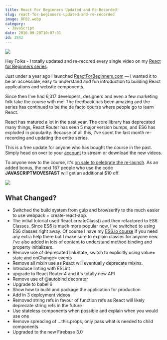 ```yaml
---
title: React For Beginners Updated and Re-Recorded!
slug: react-for-beginners-updated-and-re-recorded
image: RFB2.webp
category:
 - JavaScript
date: 2016-09-28T10:07:31
id: 3842
---
```


![](facebook-share.webp)

Hey Folks - I totally updated and re-recored every single video on my [React for Beginners series](https://ReactForBeginners.com).

Just under a year ago I launched [ReactForBeginners.com](https://ReactForBeginners.com) — I wanted it to be an accessible, easy to understand and fun introduction to building React applications and website components.

Since then I've had 6,317 developers, designers and even a few marketing folk take the course with me. The feedback has been amazing and the series has continued to be the de facto course where people go to learn React.

React has matured a lot in the past year. The core library has deprecated many things, React Router has seen 5 major version bumps, and ES6 has exploded in popularity. Because of all this, I've spent the last month re-recording and updating the entire series.

This is a free update for anyone who has bought the course in the past. Simply head on over to your [account](https://ReactForBeginners.com/account) to stream or download the new videos.

To anyone new to the course, it's [on sale to celebrate the re-launch](https://ReactForBeginners.com). As an added bonus, the next 167 people who use the code **JAVASCRIPTMOVESFAST** will get an additional $10 off.

![](Kl8WO76.gif)

## What Changed?

* Switched the build system from gulp and browserify to the much easier to use webpack + create-react-app.
* The initial tutorial used React.createClass() and then refactored to ES6 Classes. Since ES6 is much more popular now, I've switched to using ES6 classes right away. Of course I have my [ES6.io course](https://ES6.io) if you need any extra help there but I make sure to explain classes for anyone new. I've also added in lots of content to understand method binding and property initializers.
* Remove use of deprecated linkState, switch to explicitly using value= state and onChange= events
* Remove all mixin use as React will eventually deprecate mixins.
* Introduce linting with ESLint
* upgrade to React Router 4 and it's totally new API
* Remove use of @autobind decorator
* Upgrade to babel 6
* Show how to build and package the application for production
* Add in 3 deployment videos
* Removed string refs in favour of function refs as React will likely deprecate string refs in the future
* Use stateless components when possible and explain when you would use one
* Remove spreading of ...this.props, only pass what is needed to child components
* Upgraded to the new Firebase 3.0